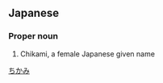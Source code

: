 ==Japanese==
{{ja-kanjitab|地|花|実}}

===Proper noun===
{{ja-pos|proper|ちかみ}}
# Chikami, a female Japanese given name

[[Category:Japanese female given names|ちかみ]]